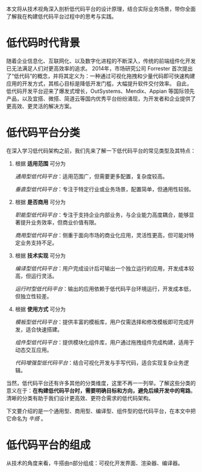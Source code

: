 本文将从技术视角深入剖析低代码平台的设计原理，结合实际业务场景，带你全面了解我在构建低代码平台过程中的思考与实践。

# 低代码时代背景

随着企业信息化、互联网化、以及数字化进程的不断深入，传统的前端组件化开发已无法满足人们对更高效率的追求。
2014年，市场研究公司 Forrester 首次提出了“低代码”的概念，并将其定义为：一种通过可视化拖拽和少量代码即可快速构建应用的开发方式，其核心目标是降低开发门槛，大幅提升软件交付效率。
自此，低代码开发平台迎来了爆发式增长，OutSystems、Mendix、Appian 等国际领先产品，以及宜搭、微搭、简道云等国内优秀平台纷纷涌现，为开发者和企业提供了更高效、更灵活的解决方案。

# 低代码平台分类

在深入学习低代码架构之前，我们先来了解一下低代码平台的常见类型及其特点：

1. 根据 **适用范围** 可分为

   _通用型低代码平台_：适用范围广，但需要更多配置，复杂度较高。

   _垂直型低代码平台_：专注于特定行业或业务场景，配置简单，但通用性较弱。

2. 根据 **是否商用** 可分为

   _职能型低代码平台_：专注于支持企业内部业务，与企业能力高度耦合，能够显著提升业务效率，但商业价值有限。

   _商用型低代码平台_：侧重于面向市场的商业化应用，灵活性更高，但可能对特定业务支持不足。

3. 根据 **技术实现** 可分为

   _编译型低代码平台_：用户完成设计后可输出一个独立运行的应用，开发成本较高，但运行灵活。

   _运行时型低代码平台_：输出的应用依赖于低代码平台环境运行，开发成本低，但独立性较差。

4. 根据 **使用方式** 可分为

   _模板型低代码平台_：提供丰富的模板库，用户仅需选择和修改模板即可完成开发，适合快速搭建。

   _组件型低代码平台_：提供模块化组件库，用户通过拖拽组件完成构建，适用于动态交互应用。

   _代码增强型低代码平台_：结合可视化开发与手写代码，适合实现复杂业务逻辑。

当然，低代码平台还有许多其他的分类维度，这里不再一一列举。了解这些分类的意义在于：**在构建低代码平台时，需要明确目标和方向，避免后续开发中的弯路**。 清晰的分类有助于我们设计更高效、更符合需求的低代码架构。

下文要介绍的是一个通用型、商用型、编译型、组件型的低代码平台，在本文中把它命名为 _牛搭_ 。

# 低代码平台的组成

从技术的角度来看，牛搭由n部分组成：可视化开发界面、渲染器、编译器。
